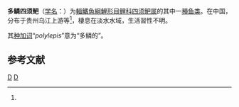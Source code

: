 {{Speciesbox 
| genus = Barbodes
| species = polylepis
| status = NE
| status_system = IUCN3.1
| authority = Chen et Li, 1988<ref name='id5947'>{{cite web| url =http://www.bioinfo.cn/db05/BjdwSpecies.php?action=view&id=5947| title =多鳞四须鲃| work =中国动物物种编目数据库| publisher =中国科学院微生物研究所| author =中国科学院动物研究所| accessdate =2009-04-11| deadurl =yes| archiveurl =https://web.archive.org/web/20160305023157/http://www.bioinfo.cn/db05/BjdwSpecies.php?action=view&id=5947| archivedate =2016-03-05}}</ref>
| synonyms = 
}}

'''多鳞四须鲃'''（[[学名|学名]]：{{lang|la|''Barbodes polylepis''}}）为[[輻鰭魚綱|輻鰭魚綱]][[鯉形目|鯉形目]][[鲤科|鲤科]][[四须鲃属|四须鲃属]]的其中一[[種|種]][[鱼类|鱼类]]。在中国，分布于贵州乌江上游等<ref name='id5947'/>，棲息在淡水水域，生活習性不明。

其[[种加词|种加词]]“''polylepis''”意为“多鳞的”。

==参考文献==
{{reflist}}

{{Taxonbar|from=Q1039515}}

[[Category:四须鲃属|D]]
[[Category:1988年描述的魚類|D]]